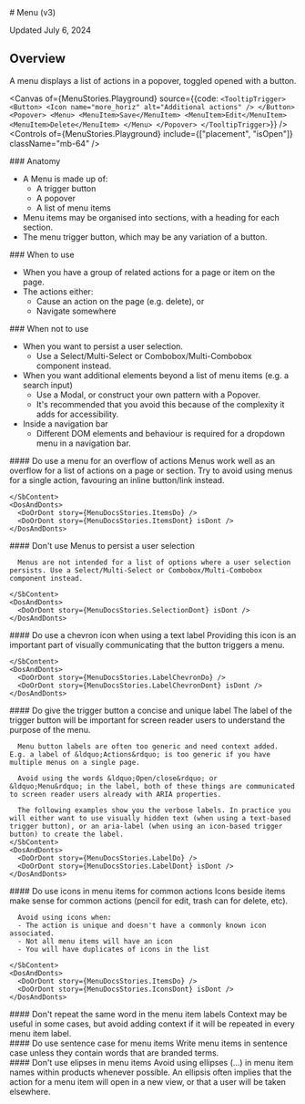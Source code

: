 
<Meta title="Actions/Menu/v3/Usage Guidelines" />

<SbContent>
  # Menu (v3)

  Updated July 6, 2024
</SbContent>

<ResourceLinks
  sourceCode="https://github.com/cultureamp/kaizen-design-system/tree/main/packages/components/src/__actions__/Menu"
  figma="https://www.figma.com/design/eZKEE5kXbEMY3lx84oz8iN/%F0%9F%92%9C-Heart-UI-Kit?m=auto&node-id=6262-0&t=I4H23jCrCJz4O2nf-1"
  ariaComponentPage="https://react-spectrum.adobe.com/react-aria/Menu.html"
  apiSpecification="/?path=/docs/actions-menu-v3-api-specification--docs"
/>

<SbContent>
  <Installation
    installCommand="pnpm add @kaizen/components"
    importStatement='import { MenuTrigger, Menu, MenuItem } from "@kaizen/components/v3/actions"'
  />

  ## Overview

  A menu displays a list of actions in a popover, toggled opened with a button.
</SbContent>

<Canvas
  of={MenuStories.Playground}
  source={{code: `
<TooltipTrigger>
  <Button>
    <Icon name="more_horiz" alt="Additional actions" />
  </Button>
  <Popover>
    <Menu>
      <MenuItem>Save</MenuItem>
      <MenuItem>Edit</MenuItem>
      <MenuItem>Delete</MenuItem>
    </Menu>
  </Popover>
</TooltipTrigger>
  `}}
 />
<Controls of={MenuStories.Playground} include={["placement", "isOpen"]} className="mb-64" />


<SbContent className="mb-64">
  ### Anatomy

  - A Menu is made up of:
    - A trigger button
    - A popover
    - A list of menu items
  - Menu items may be organised into sections, with a heading for each section.
  - The menu trigger button, which may be any variation of a button.
</SbContent>


<SbContent className="mb-64">
  ### When to use

  - When you have a group of related actions for a page or item on the page.
  - The actions either:
    - Cause an action on the page (e.g. delete), or
    - Navigate somewhere
</SbContent>

<SbContent className="mb-64">
  ### When not to use

  - When you want to persist a user selection.
    - Use a Select/Multi-Select or Combobox/Multi-Combobox component instead.
  - When you want additional elements beyond a list of menu items (e.g. a search input)
    - Use a Modal, or construct your own pattern with a Popover.
    - It's recommended that you avoid this because of the complexity it adds for accessibility.
  - Inside a navigation bar
    - Different DOM elements and behaviour is required for a dropdown menu in a navigation bar.
</SbContent>

<div className="flex flex-col mt-16 gap-40 mb-64">
  <div className="flex flex-col m-0 gap-16">
    <SbContent>
      #### Do use a menu for an overflow of actions
      Menus work well as an overflow for a list of actions on a page or section. Try to avoid using menus for a single action, favouring an inline button/link instead.

    </SbContent>
    <DosAndDonts>
      <DoOrDont story={MenuDocsStories.ItemsDo} />
      <DoOrDont story={MenuDocsStories.ItemsDont} isDont />
    </DosAndDonts>
  </div>
</div>

<div className="flex flex-col mt-16 gap-40 mb-64">
  <div className="flex flex-col m-0 gap-16">
    <SbContent>
      #### Don't use Menus to persist a user selection

      Menus are not intended for a list of options where a user selection persists. Use a Select/Multi-Select or Combobox/Multi-Combobox component instead.

    </SbContent>
    <DosAndDonts>
      <DoOrDont story={MenuDocsStories.SelectionDont} isDont />
    </DosAndDonts>
  </div>
</div>


<div className="flex flex-col mt-16 gap-40 mb-64">
  <div className="flex flex-col m-0 gap-16">
    <SbContent>
      #### Do use a chevron icon when using a text label
      Providing this icon is an important part of visually communicating that the button triggers a menu.

    </SbContent>
    <DosAndDonts>
      <DoOrDont story={MenuDocsStories.LabelChevronDo} />
      <DoOrDont story={MenuDocsStories.LabelChevronDont} isDont />
    </DosAndDonts>
  </div>
</div>

<div className="flex flex-col mt-16 gap-40 mb-64">
  <div className="flex flex-col m-0 gap-16">
    <SbContent>
      #### Do give the trigger button a concise and unique label
      The label of the trigger button will be important for screen reader users to understand the purpose of the menu.

      Menu button labels are often too generic and need context added. E.g. a label of &ldquo;Actions&rdquo; is too generic if you have multiple menus on a single page.

      Avoid using the words &ldquo;Open/close&rdquo; or  &ldquo;Menu&rdquo; in the label, both of these things are communicated to screen reader users already with ARIA properties.

      The following examples show you the verbose labels. In practice you will either want to use visually hidden text (when using a text-based trigger button), or an aria-label (when using an icon-based trigger button) to create the label.
    </SbContent>
    <DosAndDonts>
      <DoOrDont story={MenuDocsStories.LabelDo} />
      <DoOrDont story={MenuDocsStories.LabelDont} isDont />
    </DosAndDonts>
  </div>
</div>

<div className="flex flex-col mt-16 gap-40 mb-64">
  <div className="flex flex-col m-0 gap-16">
    <SbContent>
      #### Do use icons in menu items for common actions
      Icons beside items make sense for common actions (pencil for edit, trash can for delete, etc).

      Avoid using icons when:
      - The action is unique and doesn't have a commonly known icon associated.
      - Not all menu items will have an icon
      - You will have duplicates of icons in the list

    </SbContent>
    <DosAndDonts>
      <DoOrDont story={MenuDocsStories.ItemsDo} />
      <DoOrDont story={MenuDocsStories.IconsDont} isDont />
    </DosAndDonts>
  </div>
</div>

<div className="flex flex-col mt-16 gap-40 mb-64">
  <div className="flex flex-col m-0 gap-16">
    <SbContent>
      #### Don't repeat the same word in the menu item labels
      Context may be useful in some cases, but avoid adding context if it will be repeated in every menu item label.
    </SbContent>
    <DosAndDonts>
      <DoOrDont story={MenuDocsStories.MenuItemLabelsDont} isDont />
    </DosAndDonts>
  </div>
</div>

<div className="flex flex-col mt-16 gap-40 mb-64">
  <div className="flex flex-col m-0 gap-16">
    <SbContent>
      #### Do use sentence case for menu items
      Write menu items in sentence case unless they contain words that are branded terms.
    </SbContent>
    <DosAndDonts>
      <DoOrDont story={MenuDocsStories.SentenceCaseDo}/>
      <DoOrDont story={MenuDocsStories.SentenceCaseDont} isDont />
    </DosAndDonts>
  </div>
</div>

<div className="flex flex-col mt-16 gap-40 mb-64">
  <div className="flex flex-col m-0 gap-16">
    <SbContent>
      #### Don't use elipses in menu items
      Avoid using ellipses (…) in menu item names within products whenever possible. An ellipsis often implies that the action for a menu item will open in a new view, or that a user will be taken elsewhere.
    </SbContent>
    <DosAndDonts>
      <DoOrDont story={MenuDocsStories.ElipsesDo}/>
      <DoOrDont story={MenuDocsStories.ElipsesDont} isDont />
    </DosAndDonts>
  </div>
</div>
